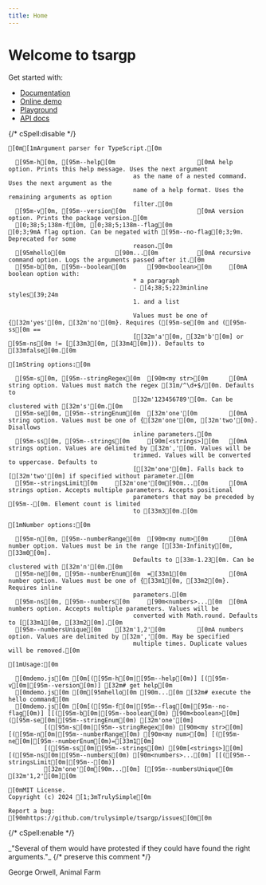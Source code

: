```yaml
---
title: Home
---
```



# Welcome to tsargp

Get started with:

- [Documentation](docs)
- [Online demo](demo.mdx)
- [Playground](play.mdx)
- [API docs](api/index.html)

{/* cSpell:disable */}

```ansi
[0m[1mArgument parser for TypeScript.[0m

  [95m-h[0m, [95m--help[0m                       [0mA help option. Prints this help message. Uses the next argument
                                   as the name of a nested command. Uses the next argument as the
                                   name of a help format. Uses the remaining arguments as option
                                   filter.[0m
  [95m-v[0m, [95m--version[0m                    [0mA version option. Prints the package version.[0m
  [0;38;5;138m-f[0m, [0;38;5;138m--flag[0m                       [0;3;9mA flag option. Can be negated with [95m--no-flag[0;3;9m. Deprecated for some
                                   reason.[0m
  [95mhello[0m              [90m...[0m           [0mA recursive command option. Logs the arguments passed after it.[0m
  [95m-b[0m, [95m--boolean[0m      [90m<boolean>[0m     [0mA boolean option with:
                                   * a paragraph
                                   - [4;38;5;223minline styles[39;24m
                                   1. and a list

                                   Values must be one of {[32m'yes'[0m, [32m'no'[0m}. Requires ([95m-se[0m and ([95m-ss[0m ==
                                   [[32m'a'[0m, [32m'b'[0m] or [95m-ns[0m != [[33m3[0m, [33m4[0m])). Defaults to [33mfalse[0m.[0m

[1mString options:[0m

  [95m-s[0m, [95m--stringRegex[0m  [90m<my str>[0m      [0mA string option. Values must match the regex [31m/^\d+$/[0m. Defaults to
                                   [32m'123456789'[0m. Can be clustered with [32m's'[0m.[0m
  [95m-se[0m, [95m--stringEnum[0m  [32m'one'[0m         [0mA string option. Values must be one of {[32m'one'[0m, [32m'two'[0m}. Disallows
                                   inline parameters.[0m
  [95m-ss[0m, [95m--strings[0m     [90m[<strings>][0m   [0mA strings option. Values are delimited by [32m','[0m. Values will be
                                   trimmed. Values will be converted to uppercase. Defaults to
                                   [[32m'one'[0m]. Falls back to [[32m'two'[0m] if specified without parameter.[0m
  [95m--stringsLimit[0m     [32m'one'[0m[90m...[0m      [0mA strings option. Accepts multiple parameters. Accepts positional
                                   parameters that may be preceded by [95m--[0m. Element count is limited
                                   to [33m3[0m.[0m

[1mNumber options:[0m

  [95m-n[0m, [95m--numberRange[0m  [90m<my num>[0m      [0mA number option. Values must be in the range [[33m-Infinity[0m, [33m0[0m].
                                   Defaults to [33m-1.23[0m. Can be clustered with [32m'n'[0m.[0m
  [95m-ne[0m, [95m--numberEnum[0m  =[33m1[0m            [0mA number option. Values must be one of {[33m1[0m, [33m2[0m}. Requires inline
                                   parameters.[0m
  [95m-ns[0m, [95m--numbers[0m     [90m<numbers>...[0m  [0mA numbers option. Accepts multiple parameters. Values will be
                                   converted with Math.round. Defaults to [[33m1[0m, [33m2[0m].[0m
  [95m--numbersUnique[0m    [32m'1,2'[0m         [0mA numbers option. Values are delimited by [32m','[0m. May be specified
                                   multiple times. Duplicate values will be removed.[0m

[1mUsage:[0m

  [0mdemo.js[0m [0m[([95m-h[0m|[95m--help[0m)] [([95m-v[0m|[95m--version[0m)] [32m# get help[0m
  [0mdemo.js[0m [0m[95mhello[0m [90m...[0m [32m# execute the hello command[0m
  [0mdemo.js[0m [0m[([95m-f[0m|[95m--flag[0m|[95m--no-flag[0m)] [[([95m-b[0m|[95m--boolean[0m) [90m<boolean>[0m] ([95m-se[0m|[95m--stringEnum[0m) [32m'one'[0m]
          [([95m-s[0m|[95m--stringRegex[0m) [90m<my str>[0m] [([95m-n[0m|[95m--numberRange[0m) [90m<my num>[0m] [([95m-ne[0m|[95m--numberEnum[0m)=[33m1[0m]
          [([95m-ss[0m|[95m--strings[0m) [90m[<strings>][0m] [([95m-ns[0m|[95m--numbers[0m) [90m<numbers>...[0m] [[([95m--stringsLimit[0m|[95m--[0m)]
          [32m'one'[0m[90m...[0m] [[95m--numbersUnique[0m [32m'1,2'[0m][0m

[0mMIT License.
Copyright (c) 2024 [1;3mTrulySimple[0m

Report a bug: [90mhttps://github.com/trulysimple/tsargp/issues[0m[0m
```

{/* cSpell:enable */}

<Callout type="x">
  _"Several of them would have protested if they could have found the right arguments."_
  {/* preserve this comment */}
  <p style={{ textAlign: 'right' }}>George Orwell, Animal Farm</p>
</Callout>
